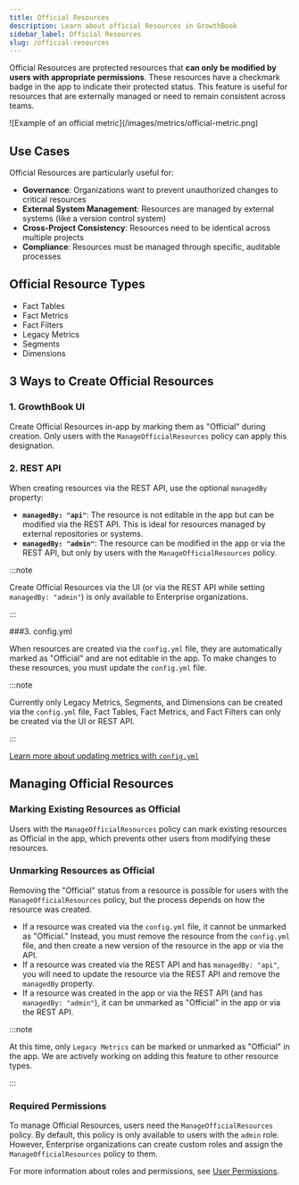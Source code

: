 ```yaml
---
title: Official Resources
description: Learn about official Resources in GrowthBook
sidebar_label: Official Resources
slug: /official-resources
---
```



Official Resources are protected resources that **can only be modified by users with appropriate permissions**. These resources have a checkmark badge in the app to indicate their protected status. This feature is useful for resources that are externally managed or need to remain consistent across teams.

<MaxWidthImage border>
![Example of an official metric](/images/metrics/official-metric.png)
</MaxWidthImage>

## Use Cases

Official Resources are particularly useful for:

- **Governance**: Organizations want to prevent unauthorized changes to critical resources
- **External System Management**: Resources are managed by external systems (like a version control system)
- **Cross-Project Consistency**: Resources need to be identical across multiple projects
- **Compliance**: Resources must be managed through specific, auditable processes

## Official Resource Types

- Fact Tables
- Fact Metrics
- Fact Filters
- Legacy Metrics
- Segments
- Dimensions

## 3 Ways to Create Official Resources

### 1. GrowthBook UI

Create Official Resources in-app by marking them as "Official" during creation. Only users with the `ManageOfficialResources` policy can apply this designation.

### 2. REST API

When creating resources via the REST API, use the optional `managedBy` property:

- **`managedBy: "api"`**: The resource is not editable in the app but can be modified via the REST API. This is ideal for resources managed by external repositories or systems.
- **`managedBy: "admin"`**: The resource can be modified in the app or via the REST API, but only by users with the `ManageOfficialResources` policy.

:::note

Create Official Resources via the UI (or via the REST API while setting `managedBy: "admin"`) is only available to Enterprise organizations.

:::

###3. config.yml

When resources are created via the `config.yml` file, they are automatically marked as "Official" and are not editable in the app. To make changes to these resources, you must update the `config.yml` file.

:::note

Currently only Legacy Metrics, Segments, and Dimensions can be created via the `config.yml` file, Fact Tables, Fact Metrics, and Fact Filters can only be created via the UI or REST API.

:::

[Learn more about updating metrics with `config.yml`](/self-host/config)

## Managing Official Resources

### Marking Existing Resources as Official

Users with the `ManageOfficialResources` policy can mark existing resources as Official in the app, which prevents other users from modifying these resources.

### Unmarking Resources as Official

Removing the "Official" status from a resource is possible for users with the `ManageOfficialResources` policy, but the process depends on how the resource was created.

- If a resource was created via the `config.yml` file, it cannot be unmarked as "Official." Instead, you must remove the resource from the `config.yml` file, and then create a new version of the resource in the app or via the API.
- If a resource was created via the REST API and has `managedBy: "api"`, you will need to update the resource via the REST API and remove the `managedBy` property.
- If a resource was created in the app or via the REST API (and has `managedBy: "admin"`), it can be unmarked as "Official" in the app or via the REST API.

:::note

At this time, only `Legacy Metrics` can be marked or unmarked as "Official" in the app. We are actively working on adding this feature to other resource types.

:::

### Required Permissions

To manage Official Resources, users need the `ManageOfficialResources` policy. By default, this policy is only available to users with the `admin` role. However, Enterprise organizations can create custom roles and assign the `ManageOfficialResources` policy to them.

For more information about roles and permissions, see [User Permissions](/account/user-permissions).
